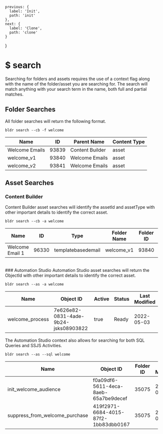 
    previous: {
      label: 'Init',
      path: 'init'
    },
    next: {
      label: 'Clone',
      path: 'clone'
    }
  }

# $ search

Searching for folders and assets requires the use of a context flag along with the name of the folder/asset you are searching for. The search will match anything with your search term in the name, both full and partial matches.

## Folder Searches
All folder searches will return the following format.

`bldr search --cb -f welcome`

  | Name           | ID    | Parent Name     | Content Type |
  | -------------- | ----- | --------------- | ------------ |
  | Welcome Emails | 93839 | Content Builder | asset        |
  | welcome_v1     | 93840 | Welcome Emails  | asset        |
  | welcome_v2     | 93841 | Welcome Emails  | asset        |


## Asset Searches

### Content Builder
Content Builder asset searches will identify the assetId and assetType with other important details to identify the correct asset.

`bldr search --cb -a welcome`

| Name            | ID    | Type               | Folder Name | Folder ID | Last Modified |
| --------------- | ----- | ------------------ | ----------- | --------- | ------------- |
| Welcome Email 1 | 96330 | templatebasedemail | welcome_v1  | 93840     | 2022-05-26    |

<br />
### Automation Studio
Automation Studio asset searches will return the ObjectId with other important details to identify the correct asset.

`bldr search --as -a welcome` 

  | Name            | Object ID                            | Active | Status | Last Modified |
  | --------------- | ------------------------------------ | ------ | ------ | ------------- |
  | welcome_process | 7e626e82-0831-4ade-9b24-jsks08903822 | true   | Ready  | 2022-05-03    |


The Automation Studio context also allows for searching for both SQL Queries and SSJS Activities.

`bldr search --as --sql welcome` 

| Name                           | Object ID                            | Folder ID | Last Modified |
| ------------------------------ | ------------------------------------ | --------- | ------------- |
| init_welcome_audience          | f0a09df6-5611-4eca-8aeb-65a7be9decef | 35075     | 2022-05-10    |
| suppress_from_welcome_purchase | 419f2971-6684-4015-87f2-1bb83dbb0167 | 35075     | 2022-05-10    |

